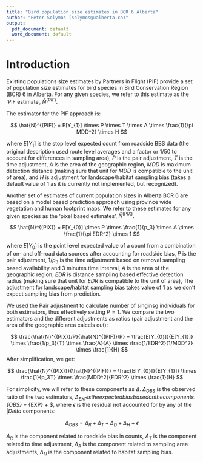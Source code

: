 ```yaml
---
title: "Bird population size estimates in BCR 6 Alberta"
author: "Peter Solymos (solymos@ualberta.ca)"
output:
  pdf_document: default
  word_document: default
---
```


# Introduction

Existing populations size estimates by
Partners in Flight (PIF) provide a set of
population size estimates for bird species in
Bird Conservation Region (BCR) 6 in Alberta.
For any given species, we refer to this estimate
as the 'PIF estimate', $\hat{N}^{(PIF)}$.

The estimator for the PIF approach is:

$$ \hat{N}^{(PIF)} = E[Y_{1}] \times P \times T \times A \times \frac{1}{\pi MDD^2} \times H $$

where $E[Y_{1}]$ is the stop level expected count from roadside BBS data (the original
description used route level averages and a factor or 1/50 to account for
differences in sampling area),
$P$ is the pair adjustment,
$T$ is the time adjustment,
$A$ is the area of the geographic region,
$MDD$ is maximum detection distance
(making sure that unit for $MDD$ is compatible to the unit of area),
and $H$ is adjustment for landscape/habitat sampling bias
(takes a default value of 1 as it is currently not implemented, but recognized).

Another set of estimates of current population sizes in Alberta BCR 6
are based on a model based prediction approach
using province wide vegetation and human footprint maps.
We refer to these estimates for any given species
as the 'pixel based estimates', $\hat{N}^{(PIX)}$.

$$ \hat{N}^{(PIX)} = E[Y_{0}] \times P \times \frac{1}{p_3} \times A \times \frac{1}{\pi EDR^2} \times 1 $$

where $E[Y_{0}]$ is the point level expected value of a count from a combination of
on- and off-road data sources after accounting for roadside bias,
$P$ is the pair adjustment,
$1/p_3$ is the time adjustment based on removal sampling based availability and 3 minutes time interval,
$A$ is the area of the geographic region,
$EDR$ is distance sampling based effective detection radius
(making sure that unit for $EDR$ is compatible to the unit of area),
The adjustment for landscape/habitat sampling bias takes value of 1 as
we don't expect sampling bias from prediction.

We used the Pair adjustment to calculate number of singinsg individuals
for both estimators, thus effectively setting $P=1$.
We compare the two estimators and the different adjustments as ratios
(pair adjustment and the area of the geographic area calcels out):

$$ \frac{\hat{N}^{(PIX)}/P}{\hat{N}^{(PIF)}/P} = \frac{E[Y_{0}]}{E[Y_{1}]} \times \frac{1/p_3}{T} \times \frac{A}{A} \times \frac{1/EDR^2}{1/MDD^2} \times \frac{1}{H} $$
After simplification, we get:

$$ \frac{\hat{N}^{(PIX)}}{\hat{N}^{(PIF)}} = \frac{E[Y_{0}]}{E[Y_{1}]} \times \frac{1}{p_3T} \times \frac{MDD^2}{EDR^2} \times \frac{1}{H} $$

For simplicity, we will refer to these components as $\Delta$. $\Delta_{OBS}$ is the observed
ratio of the two estimators, $\Delta_{EXP} is the expected bias based on the components.
$\Delta_{OBS} = \Delta_{EXP} + \epsilon$, where $\epsilon$ is the residual
not accounted for by any of the $|Delta$ components:

$$ \Delta_{OBS} = \Delta_{R} + \Delta_{T} + \Delta_{D} + \Delta_{H} + \epsilon $$

$\Delta_{R}$ is the component related to roadside bias in counts,
$\Delta_{T}$ is the component related to time adjustment,
$\Delta_{A}$ is the component related to sampling area adjustments,
$\Delta_{H}$ is the component related to habitat sampling bias.

